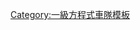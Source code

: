 {{Navbox
| name       = 捷豹車隊
| title      = {{flagicon|UK}} [[捷豹車隊|{{color|white|捷豹車隊}}]]
| state      = {{{state|autocollapse}}}
| listclass  = hlist
| titlestyle = background:green; color:white;

| list1 = 
; 人員
: 大衛·皮奇福思
: [[東尼·珀內爾]]
: [[尼基·勞達]]
: [[鮑比·拉哈爾]]
: [[京特·施泰納]]

; 車手
: {{flagicon|UK}} [[艾迪·厄文]]
: {{flagicon|AUS}} [[馬克·韋伯]]
: {{flagicon|ESP}} [[佩德罗·德·拉·罗萨]]
: {{flagicon|AUT}} [[克里斯蒂安·克莱恩]]
: {{flagicon|UK}} [[強尼·赫伯特]]
: {{flagicon|BRA}} [[安东尼奥·皮佐尼亚]]
: {{flagicon|UK}} [[賈斯汀·威爾森 (賽車手)|賈斯汀·威爾遜]]
: {{flagicon|BRA}} [[盧恰諾·布爾蒂]]

;[[一級方程式]]賽車
: [[捷豹R1|R1]]
: [[捷豹R2|R2]]
: [[捷豹R3|R3]]
: [[捷豹R4|R4]]
: [[捷豹R5|R5]]
}}<noinclude>
{{collapsible option}}

[[Category:一級方程式車隊模板]]
</noinclude>